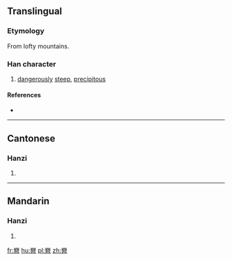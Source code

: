 ==Translingual==

===Etymology===

From lofty mountains.

===Han character===
{{Han char|rn=46|rad=山|as=12|sn=15|four=22601|canj=UMUA|ids=⿱山朁}}

# [[dangerously]] [[steep]], [[precipitous]]

====References====
* {{Han ref|kx=0320.010|dkj=08481|dj=0620.080|hdz=10797.080|uh=5D9C|ud=23964|bh=E56A|bd=58730}}

----

==Cantonese==

===Hanzi===
{{yue-hanzi|jyut=[[zam1]]|y=jam1}}

# {{defn|lang=yue|sort=山12}}

----

==Mandarin==

===Hanzi===
{{cmn-hanzi|pin=[[jīn]] ([[jin1]]), [[qín]] ([[qin2]]), [[yán]] ([[yan2]])|wg=chin1, ch'in2, yen2}}

# {{defn|lang=cmn|sort=山12}}

[[fr:嶜]]
[[hu:嶜]]
[[pl:嶜]]
[[zh:嶜]]